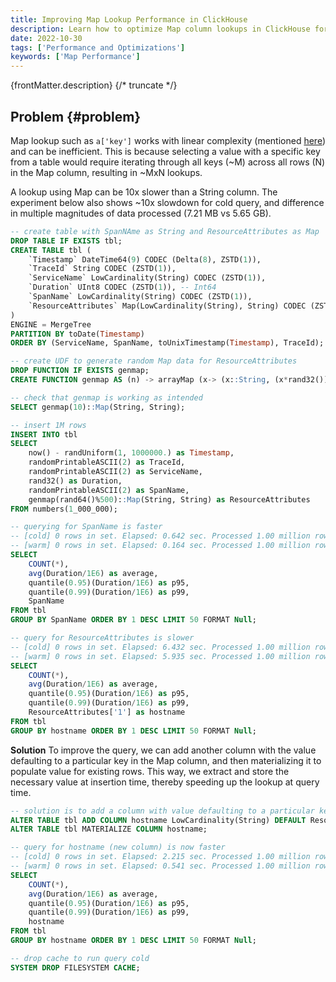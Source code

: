 ```yaml
---
title: Improving Map Lookup Performance in ClickHouse
description: Learn how to optimize Map column lookups in ClickHouse for better query performance by materializing specific keys as standalone columns.
date: 2022-10-30
tags: ['Performance and Optimizations']
keywords: ['Map Performance']
---
```


{frontMatter.description}
{/* truncate */}

## Problem {#problem}

Map lookup such as `a['key']` works with linear complexity (mentioned [here](https://clickhouse.com/docs/en/sql-reference/data-types/map)) and can be inefficient. This is because selecting a value with a specific key from a table would require iterating through all keys (~M) across all rows (N) in the Map column, resulting in ~MxN lookups.

A lookup using Map can be 10x slower than a String column. The experiment below also shows ~10x slowdown for cold query, and difference in multiple magnitudes of data processed (7.21 MB vs 5.65 GB).

```sql
-- create table with SpanNAme as String and ResourceAttributes as Map
DROP TABLE IF EXISTS tbl;
CREATE TABLE tbl (
    `Timestamp` DateTime64(9) CODEC (Delta(8), ZSTD(1)),
    `TraceId` String CODEC (ZSTD(1)),
    `ServiceName` LowCardinality(String) CODEC (ZSTD(1)),
    `Duration` UInt8 CODEC (ZSTD(1)), -- Int64
    `SpanName` LowCardinality(String) CODEC (ZSTD(1)),
    `ResourceAttributes` Map(LowCardinality(String), String) CODEC (ZSTD(1))
)
ENGINE = MergeTree
PARTITION BY toDate(Timestamp)
ORDER BY (ServiceName, SpanName, toUnixTimestamp(Timestamp), TraceId);

-- create UDF to generate random Map data for ResourceAttributes
DROP FUNCTION IF EXISTS genmap;
CREATE FUNCTION genmap AS (n) -> arrayMap (x-> (x::String, (x*rand32())::String), range(1, n));

-- check that genmap is working as intended
SELECT genmap(10)::Map(String, String);

-- insert 1M rows
INSERT INTO tbl
SELECT
    now() - randUniform(1, 1000000.) as Timestamp,
    randomPrintableASCII(2) as TraceId,
    randomPrintableASCII(2) as ServiceName,
    rand32() as Duration,
    randomPrintableASCII(2) as SpanName,
    genmap(rand64()%500)::Map(String, String) as ResourceAttributes
FROM numbers(1_000_000);

-- querying for SpanName is faster
-- [cold] 0 rows in set. Elapsed: 0.642 sec. Processed 1.00 million rows, 7.21 MB (1.56 million rows/s., 11.22 MB/s.)
-- [warm] 0 rows in set. Elapsed: 0.164 sec. Processed 1.00 million rows, 7.21 MB (6.10 million rows/s., 43.99 MB/s.)
SELECT
    COUNT(*),
    avg(Duration/1E6) as average,
    quantile(0.95)(Duration/1E6) as p95,
    quantile(0.99)(Duration/1E6) as p99,
    SpanName
FROM tbl
GROUP BY SpanName ORDER BY 1 DESC LIMIT 50 FORMAT Null;

-- query for ResourceAttributes is slower
-- [cold] 0 rows in set. Elapsed: 6.432 sec. Processed 1.00 million rows, 5.65 GB (155.46 thousand rows/s., 879.07 MB/s.)
-- [warm] 0 rows in set. Elapsed: 5.935 sec. Processed 1.00 million rows, 5.65 GB (168.50 thousand rows/s., 952.81 MB/s.)
SELECT
    COUNT(*),
    avg(Duration/1E6) as average,
    quantile(0.95)(Duration/1E6) as p95,
    quantile(0.99)(Duration/1E6) as p99,
    ResourceAttributes['1'] as hostname
FROM tbl
GROUP BY hostname ORDER BY 1 DESC LIMIT 50 FORMAT Null;
```

**Solution**
To improve the query, we can add another column with the value defaulting to a particular key in the Map column, and then materializing it to populate value for existing rows. This way, we extract and store the necessary value at insertion time, thereby speeding up the lookup at query time.

```sql
-- solution is to add a column with value defaulting to a particular key in Map
ALTER TABLE tbl ADD COLUMN hostname LowCardinality(String) DEFAULT ResourceAttributes['1'];
ALTER TABLE tbl MATERIALIZE COLUMN hostname;

-- query for hostname (new column) is now faster
-- [cold] 0 rows in set. Elapsed: 2.215 sec. Processed 1.00 million rows, 21.67 MB (451.52 thousand rows/s., 9.78 MB/s.)
-- [warm] 0 rows in set. Elapsed: 0.541 sec. Processed 1.00 million rows, 21.67 MB (1.85 million rows/s., 40.04 MB/s.)
SELECT
    COUNT(*),
    avg(Duration/1E6) as average,
    quantile(0.95)(Duration/1E6) as p95,
    quantile(0.99)(Duration/1E6) as p99,
    hostname
FROM tbl
GROUP BY hostname ORDER BY 1 DESC LIMIT 50 FORMAT Null;

-- drop cache to run query cold
SYSTEM DROP FILESYSTEM CACHE;
```

